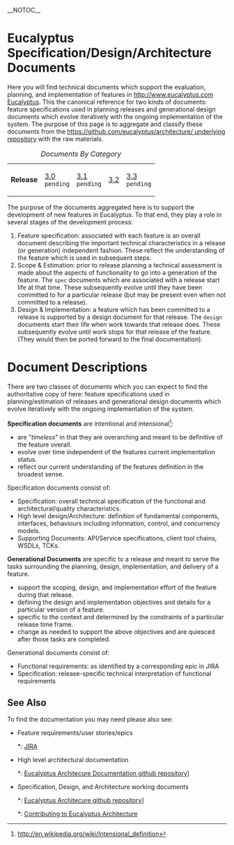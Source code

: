 __NOTOC__
= Eucalyptus Specification/Design/Architecture Documents =
Here you will find technical documents which support the evaluation, planning, and implementation of features in [[http://www.eucalyptus.com Eucalyptus]].  
This the canonical reference for two kinds of documents:  feature specifications used in planning releases and generational design documents which evolve iteratively with the ongoing implementation of the system.  
The purpose of this page is to aggregate and classify these documents from the [[https://github.com/eucalyptus/architecture/ underlying repository]] with the raw materials.  

{| style="width: 90%"
|+ ''Documents By Category''
| '''Release'''
| [[tag:rls-3.0|3.0]]<br/><code>pending</code>
| [[tag:rls-3.1|3.1]]<br/><code>pending</code>
| [[tag:rls-3.2|3.2]]
| [[tag:rls-3.3|3.3]]<br/><code>pending</code>
|} 

The purpose of the documents aggregated here is to support the development of new features in Eucalyptus.  To that end, they play a role in several stages of the development process:
# Feature specification:  associated with each feature is an overall document describing the important technical characteristics in a release (or generation) independent fashion.  These reflect the understanding of the feature which is used in subsequent steps.
# Scope & Estimation:  prior to release planning a technical assessment is made about the aspects of functionality to go into a generation of the feature.  The <code>spec</code> documents which are associated with a release start life at that time.  These subsequently evolve until they have been committed to for a particular release (but may be present even when not committed to a release).
# Design & Implementation:  a feature which has been committed to a release is supported by a design document for that release.  The <code>design</code> documents start their life when work towards that release does.  These subsequently evolve until work stops for that release of the feature.  (They would then be ported forward to the final documentation).

= Document Descriptions =
There are two classes of documents which you can expect to find the authoritative copy of here:  feature specifications used in planning/estimation of releases and generational design documents which evolve iteratively with the ongoing implementation of the system.  

'''Specification documents''' are intentional and intensional<ref name="Intensional Definition">http://en.wikipedia.org/wiki/Intensional_definition</ref>:
* are "''timeless''" in that they are overarching and meant to be definitive of the feature overall.
* evolve over time independent of the features current implementation status.
* reflect our current understanding of the features definition in the broadest sense.

Specification documents consist of:
* Specification:  overall technical specification of the functional and architectural/quality characteristics.
* High level design/Architecture:  definition of fundamental components, interfaces, behaviours including information, control, and concurrency models.
* Supporting Documents: API/Service specifications, client tool chains, WSDLs, TCKs.

'''Generational Documents''' are specific to a release and meant to serve the tasks surrounding the planning, design, implementation, and delivery of a feature.
* support the scoping, design, and implementation effort of the feature during that release.
* defining the design and implementation objectives and details for a particular version of a feature.
* specific to the context and determined by the constraints of a particular release time frame.
* change as needed to support the above objectives and are quiesced after those tasks are completed.

Generational documents consist of:
* Functional requirements: as identified by a corresponding epic in JIRA
* Specification:  release-specific technical interpretation of functional requirements 

== See Also ==
To find the documentation you may need please also see:
* Feature requirements/user stories/epics
**: [https://eucalyptus.atlassian.net/secure/Dashboard.jspa JIRA]
* High level architectural documentation
**: [https://github.com/eucalyptus/architecture-docs Eucalyptus Architecure Documentation github repository]]
* Specification, Design, and Architecture working documents
**: [https://github.com/eucalyptus/architecture/ Eucalyptus Architecure github repository]]
**: [[contributing|Contributing to Eucalyptus Architecture]]